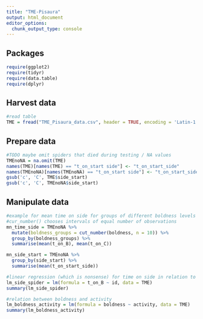 ```yaml
---
title: "TME-Pisaura"
output: html_document
editor_options:
  chunk_output_type: console
---
```



## Packages

```r
require(ggplot2)
require(tidyr)
require(data.table)
require(dplyr)
```

## Harvest data

```r
#read table
TME = fread("TME_Pisaura_data.csv", header = TRUE, encoding = 'Latin-1', stringsAsFactors = FALSE)

```

## Prepare data

```r
#TODO maybe omit spiders that died during testing / NA values
TMEnoNA = na.omit(TME)
names(TME)[names(TME) == "t_on_start side"] <- "t_on_start_side"
names(TMEnoNA)[names(TMEnoNA) == "t_on_start side"] <- "t_on_start_side"
gsub('c', 'C', TME$side_start)
gsub('c', 'C', TMEnoNA$side_start)
```

## Manipulate data

```r
#example for mean time on side for groups of different boldness levels
#cur_number() chooses intervals of equal number of observations
mn_time_side = TMEnoNA %>%
  mutate(boldness_groups = cut_number(boldness, n = 10)) %>%
  group_by(boldness_groups) %>%
  summarise(mean(t_on_B), mean(t_on_C))

mn_side_start = TMEnoNA %>%
  group_by(side_start) %>%
  summarise(mean(t_on_start_side))

#linear regression (which is nonsense) for time on side in relation to spider individuum
lm_side_spider = lm(formula = t_on_B ~ id, data = TME)
summary(lm_side_spider)

#relation between boldness and activity
lm_boldness_activity = lm(formula = boldness ~ activity, data = TME)
summary(lm_boldness_activity)
```
